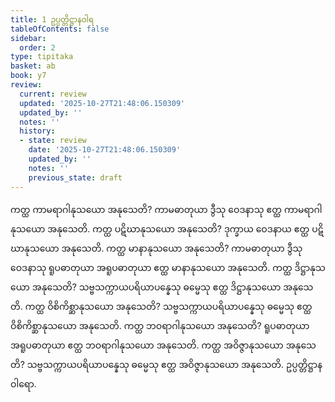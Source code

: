 ```yaml
---
title: 1 ဥပ္ပတ္တိဋ္ဌာနဝါရ
tableOfContents: false
sidebar:
  order: 2
type: tipitaka
basket: ab
book: y7
review:
  current: review
  updated: '2025-10-27T21:48:06.150309'
  updated_by: ''
  notes: ''
  history:
  - state: review
    date: '2025-10-27T21:48:06.150309'
    updated_by: ''
    notes: ''
    previous_state: draft
---
```



<ReviewStatus review={frontmatter.review} showDetails={true} />

<HypothesisAnnotation frontmatter={frontmatter} />

<DynamicBreadcrumb />

<Division number="2" book="y7" e="ch" v="34" p="55">

<Paragraph number="3" book="y7">
ကတ္ထ ကာမရာဂါနုသယော အနုသေတိ? ကာမဓာတုယာ ဒွီသု ဝေဒနာသု ဧတ္ထ ကာမရာဂါနုသယော အနုသေတိ.
</Paragraph>

<Paragraph number="4" book="y7">
ကတ္ထ ပဋိဃာနုသယော အနုသေတိ? ဒုက္ခာယ ဝေဒနာယ ဧတ္ထ ပဋိဃာနုသယော အနုသေတိ.
</Paragraph>

<Paragraph number="5" book="y7">
ကတ္ထ မာနာနုသယော အနုသေတိ? ကာမဓာတုယာ ဒွီသု ဝေဒနာသု ရူပဓာတုယာ အရူပဓာတုယာ ဧတ္ထ မာနာနုသယော အနုသေတိ.
</Paragraph>

<Paragraph number="6" book="y7">
ကတ္ထ ဒိဋ္ဌာနုသယော အနုသေတိ? သဗ္ဗသက္ကာယပရိယာပန္နေသု ဓမ္မေသု ဧတ္ထ ဒိဋ္ဌာနုသယော အနုသေတိ.
</Paragraph>

<Paragraph number="7" book="y7">
ကတ္ထ ဝိစိကိစ္ဆာနုသယော အနုသေတိ? သဗ္ဗသက္ကာယပရိယာပန္နေသု ဓမ္မေသု ဧတ္ထ ဝိစိကိစ္ဆာနုသယော အနုသေတိ.
</Paragraph>

<Paragraph number="8" book="y7">
ကတ္ထ ဘဝရာဂါနုသယော အနုသေတိ? ရူပဓာတုယာ အရူပဓာတုယာ ဧတ္ထ ဘဝရာဂါနုသယော အနုသေတိ.
</Paragraph>

<Paragraph number="9" book="y7">
ကတ္ထ အဝိဇ္ဇာနုသယော အနုသေတိ? သဗ္ဗသက္ကာယပရိယာပန္နေသု ဓမ္မေသု ဧတ္ထ အဝိဇ္ဇာနုသယော အနုသေတိ.

</Paragraph>
</Division>

<Paragraph number="10" type="center" book="y7">
ဥပ္ပတ္တိဋ္ဌာနဝါရော.
</Paragraph>